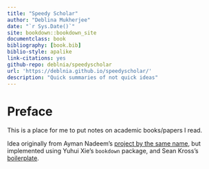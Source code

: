 ```yaml
--- 
title: "Speedy Scholar"
author: "Deblina Mukherjee"
date: "`r Sys.Date()`"
site: bookdown::bookdown_site
documentclass: book
bibliography: [book.bib]
biblio-style: apalike
link-citations: yes
github-repo: deblnia/speedyscholar
url: 'https://deblnia.github.io/speedyscholar/'
description: "Quick summaries of not quick ideas"
---
```


# Preface 

This is a place for me to put notes on academic books/papers I read. 

Idea originally from Ayman Nadeem's [project by the same name](https://github.com/aymannadeem/speedyscholar), but implemented using Yuhui Xie's `bookdown` package, and Sean Kross's [boilerplate](http://seankross.com/bookdown-start/).